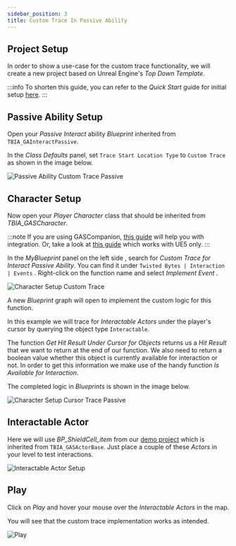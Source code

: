 ```yaml
---
sidebar_position: 3
title: Custom Trace In Passive Ability
---
```



## Project Setup

In order to show a use-case for the custom trace functionality, we will create a new project based on Unreal Engine's *Top Down Template*.

:::info
To shorten this guide, you can refer to the *Quick Start* guide for initial setup [here](/docs/quick-start/using-passive).
:::

## Passive Ability Setup

Open your *Passive Interact* ability *Blueprint* inherited from `TBIA_GAInteractPassive`.

In the *Class Defaults* panel, set `Trace Start Location Type` to `Custom Trace`<Step text="1"/> as shown in the image below.

![Passive Ability Custom Trace Passive](_static/img/custom_trace/01_ability_passive.png)

## Character Setup

Now open your *Player Character* class that should be inherited from *TBIA_GASCharacter*.

:::note
If you are using GASCompanion, [this guide](/docs/integration_guides/gas-companion) will help you with integration.
Or, take a look at [this guide](/docs/integration_guides/unreal-engine-5-plugins) which works with UE5 only.
:::

In the *MyBlueprint* panel on the left side <Step text="1"/>, search for *Custom Trace for Interact Passive Ability*.
You can find it under `Twisted Bytes | Interaction | Events` <Step text="2"/>.
Right-click on the function name and select *Implement Event* <Step text="3"/>.

![Character Setup Custom Trace](_static/img/custom_trace/02_custom_trace_passive.png)

A new *Blueprint* graph will open to implement the custom logic for this function.

In this example we will trace for *Interactable Actors* under the player's cursor by querying the object type `Interactable`.

The function *Get Hit Result Under Cursor for Objects* returns us a *Hit Result* that we want to return at the end of our function.
We also need to return a boolean value whether this object is currently available for interaction or not. In order to get this
information we make use of the handy function *Is Available for Interaction*.

The completed logic in *Blueprints* is shown in the image below.

![Character Setup Cursor Trace Passive](_static/img/custom_trace/03_cursor_trace_passive.png)

## Interactable Actor

Here we will use *BP_ShieldCell_item* from our [demo project](https://static.twistedbytes.net/downloads/7a42299c-6047-e1e8-5b98-c16ab1868b89/TBIA%20Demo%20Project/)
which is inherited from `TBIA_GASActorBase`. Just place a couple of these *Actors* in your level to test interactions.

![Interactable Actor Setup](_static/img/custom_trace/04_place_in_level.png)

## Play

Click on *Play* and hover your mouse over the *Interactable Actors* in the map.

You will see that the custom trace implementation works as intended.

![Play](_static/img/custom_trace/05_play_passive.png)